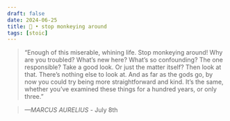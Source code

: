 ```yaml
---
draft: false 
date: 2024-06-25
title: 🗿 • stop monkeying around
tags: [stoic]
---
```


>  “Enough of this miserable, whining life. Stop monkeying around! Why are you troubled? What’s new here? What’s so confounding? The one responsible? Take a good look. Or just the matter itself? Then look at that. There’s nothing else to look at. And as far as the gods go, by now you could try being more straightforward and kind. It’s the same, whether you’ve examined these things for a hundred years, or only three.”

> *—MARCUS AURELIUS* - July 8th